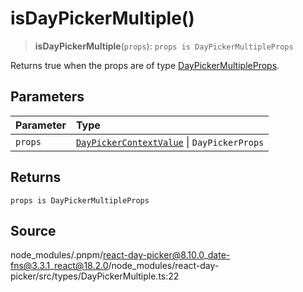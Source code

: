 # isDayPickerMultiple()

<a id="undefined" name="undefined"></a>

> **isDayPickerMultiple**(`props`): `props is DayPickerMultipleProps`

Returns true when the props are of type [DayPickerMultipleProps](/docs/api/main/interfaces/DayPickerMultipleProps.md).

## Parameters

| Parameter | Type |
| :------ | :------ |
| `props` | [`DayPickerContextValue`](/docs/api/main/interfaces/DayPickerContextValue.md) \| `DayPickerProps` |

## Returns

`props is DayPickerMultipleProps`

## Source

node\_modules/.pnpm/react-day-picker@8.10.0\_date-fns@3.3.1\_react@18.2.0/node\_modules/react-day-picker/src/types/DayPickerMultiple.ts:22
